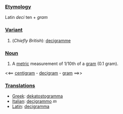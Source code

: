 ===[[Etymology]]===

Latin ''deci'' ten + ''gram''

===[[Variant]]===

# (''Chiefly British''): [[decigramme]]

===[[Noun]]===

# A [[metric]] measurement of 1/10th of a [[gram]] (0.1 gram).

<<== [[centigram]] - [[decigram]] - [[gram]] ==>>

===[[Translations]]===

*[[Greek]]: [[dekatostogramma]]
*[[Italian]]: [[decigrammo]] ''m''
*[[Latin]]: [[decigramma]]